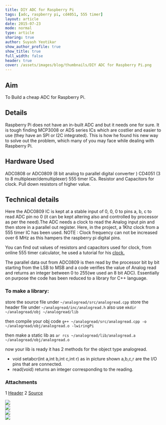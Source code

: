 ```yaml
---
title: DIY ADC for Raspberry Pi
tags: [adc, raspberry pi, cd4051, 555 timer]
layout: article
date: 2015-07-23
mode: normal
type: article
sharing: true
author: Suyash Yeotikar
show_author_profile: true
show_title: true
full_width: false
header: true
cover: /assets/images/blog/thumbnails/DIY ADC for Raspberry Pi.png
---
```


## Aim

To Build a cheap ADC for Raspberry Pi.

## Details

Raspberry Pi does not have an in-built ADC and but it needs one for sure. It is tough finding MCP3008 or ADS series ICs which are costlier and easier to use (they have an SPI or I2C integrated). This is how he found his new way to solve out the problem, which many of you may face while dealing with Raspberry Pi.

## Hardware Used

ADC0808 or ADC0809 (8 bit analog to parallel digital converter )
CD4051 (3 to 8 multiplexer/demultiplexer)
555 timer ICs.
Resistor and Capacitors for clock.
Pull down resistors of higher value.

## Technical details

Here the ADC0809 IC is kept at a stable input of 0, 0, 0 to pins a, b, c to read ADC pin no 0 (it can be kept altering also and controlled by processor as per the need).The ADC needs a clock to read the Analog input pin and then store in a parallel out register. Here, in the project, a 1Khz clock from a 555 timer IC has been used.
NOTE : Clock frequency can not be increased over 6 MHz as this hampers the raspberry pi digital pins.

You can find out values of resistors and capacitors used for clock, from online 555 timer calculator, he used a tutorial for his [clock.](http://www.eng.buffalo.edu/shaw/student/m1_safety/01_home/ksb/ksb3/old_ksb3_timer.htm)

The parallel data out from ADC0809 is then read by the processor bit by bit starting from the LSB to MSB and a code verifies the value of Analog read and returns an integer between 0 to 255(we used an 8 bit ADC).
Essentially on purpose the code has been reduced to a library for C++ language.

### To make a library:

store the source file under `~/analogread/src/analogread.cpp`
store the header file under `~/analogread/inc/analogread.h`
also use
`mkdir ~/analogread/obj ~/analogread/lib`

then compile your obj code
`g++ ~/analogread/src/analogread.cpp -o ~/analogread/obj/analogread.o -lwiringPi`

then make a static lib as
`ar rcs ~/analogread/lib/analogread.a ~/analogread/obj/analogread.o`

now your lib is ready
it has 2 methods for the object type analogread.

- void setabcr(int a,int b,int c,int r)
  as in picture shown a,b,c,r are the I/O pins that are connected.
- read(void)
  returns an integer corresponding to the reading.

### Attachments

1 [Header](https://technopediabphc.files.wordpress.com/2015/07/header.docx)
2 [Source](https://technopediabphc.files.wordpress.com/2015/07/source.docx)

<div class="swiper swiper-demo">
  <div class="swiper__wrapper">
    <div class="swiper__slide">
      <Image class="image image" src="/assets/images/blog/DIY-ADC-Raspi/pinout.png" />
    </div>
    <div class="swiper__slide">
      <Image class="image image" src="/assets/images/blog/DIY-ADC-Raspi/PCB.png" />
    </div>
    <div class="swiper__slide">
      <Image class="image image" src="/assets/images/blog/DIY-ADC-Raspi/exp.png" />
    </div>
    <div class="swiper__slide">
      <Image class="image image" src="/assets/images/blog/DIY-ADC-Raspi/ADC.png" />
    </div>
  </div>
  <div class="swiper__button swiper__button--prev fas fa-chevron-left"></div>
  <div class="swiper__button swiper__button--next fas fa-chevron-right"></div>
</div>
